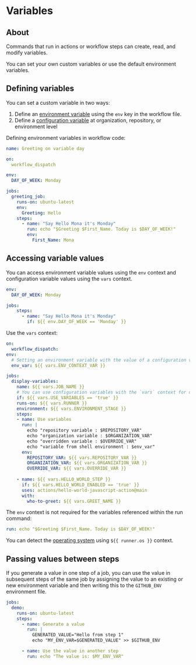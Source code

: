 # Variables

## About

Commands that run in actions or workflow steps can create, read, and modify variables.

You can set your own custom variables or use the default environment variables.


## Defining variables

You can set a custom variable in two ways:
1. Define an [environment variable](https://docs.github.com/en/actions/how-tos/write-workflows/choose-what-workflows-do/use-variables#defining-environment-variables-for-a-single-workflow) using the `env` key in the workflow file.
2. Define a [configuration variable](https://docs.github.com/en/actions/how-tos/write-workflows/choose-what-workflows-do/use-variables#defining-configuration-variables-for-multiple-workflows) at organization, repository, or environment level

Defining environment variables in workflow code:
```yml
name: Greeting on variable day

on:
  workflow_dispatch

env:
  DAY_OF_WEEK: Monday

jobs:
  greeting_job:
    runs-on: ubuntu-latest
    env:
      Greeting: Hello
    steps:
      - name: "Say Hello Mona it's Monday"
        run: echo "$Greeting $First_Name. Today is $DAY_OF_WEEK!"
        env:
          First_Name: Mona
```


## Accessing variable values

You can access environment variable values using the `env` context and configuration variable values using the `vars` context.
```yml
env:
  DAY_OF_WEEK: Monday

jobs:
    steps:
      - name: "Say Hello Mona it's Monday"
        if: ${{ env.DAY_OF_WEEK == 'Monday' }}
```

Use the `vars` context:
```yml
on:
  workflow_dispatch:
env:
  # Setting an environment variable with the value of a configuration variable
  env_var: ${{ vars.ENV_CONTEXT_VAR }}

jobs:
  display-variables:
    name: ${{ vars.JOB_NAME }}
    # You can use configuration variables with the `vars` context for dynamic jobs
    if: ${{ vars.USE_VARIABLES == 'true' }}
    runs-on: ${{ vars.RUNNER }}
    environment: ${{ vars.ENVIRONMENT_STAGE }}
    steps:
    - name: Use variables
      run: |
        echo "repository variable : $REPOSITORY_VAR"
        echo "organization variable : $ORGANIZATION_VAR"
        echo "overridden variable : $OVERRIDE_VAR"
        echo "variable from shell environment : $env_var"
      env:
        REPOSITORY_VAR: ${{ vars.REPOSITORY_VAR }}
        ORGANIZATION_VAR: ${{ vars.ORGANIZATION_VAR }}
        OVERRIDE_VAR: ${{ vars.OVERRIDE_VAR }}
        
    - name: ${{ vars.HELLO_WORLD_STEP }}
      if: ${{ vars.HELLO_WORLD_ENABLED == 'true' }}
      uses: actions/hello-world-javascript-action@main
      with:
        who-to-greet: ${{ vars.GREET_NAME }}
```

The `env` context is not required for the variables referenced within the run command:
```yml
run: echo "$Greeting $First_Name. Today is $DAY_OF_WEEK!"
```

You can detect the [operating system](https://docs.github.com/en/actions/how-tos/write-workflows/choose-what-workflows-do/use-variables#detecting-the-operating-system) using `${{ runner.os }}` context.


## Passing values between steps

If you generate a value in one step of a job, you can use the value in subsequent steps of the same job by assigning the value to an existing or new environment variable and then writing this to the `GITHUB_ENV` environment file. 

```yml
jobs:
  demo:
    runs-on: ubuntu-latest
    steps:
      - name: Generate a value
        run: |
          GENERATED_VALUE="Hello from step 1"
          echo "MY_ENV_VAR=$GENERATED_VALUE" >> $GITHUB_ENV

      - name: Use the value in another step
        run: echo "The value is: $MY_ENV_VAR"
```